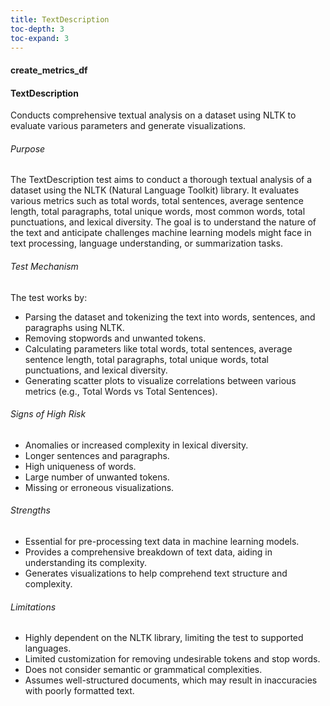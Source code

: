 ```yaml
---
title: TextDescription
toc-depth: 3
toc-expand: 3
---
```







#### create_metrics_df

 
#### TextDescription

Conducts comprehensive textual analysis on a dataset using NLTK to evaluate various parameters and generate
visualizations.

###### Purpose

The TextDescription test aims to conduct a thorough textual analysis of a dataset using the NLTK (Natural Language
Toolkit) library. It evaluates various metrics such as total words, total sentences, average sentence length, total
paragraphs, total unique words, most common words, total punctuations, and lexical diversity. The goal is to
understand the nature of the text and anticipate challenges machine learning models might face in text processing,
language understanding, or summarization tasks.

###### Test Mechanism

The test works by:

- Parsing the dataset and tokenizing the text into words, sentences, and paragraphs using NLTK.
- Removing stopwords and unwanted tokens.
- Calculating parameters like total words, total sentences, average sentence length, total paragraphs, total unique
words, total punctuations, and lexical diversity.
- Generating scatter plots to visualize correlations between various metrics (e.g., Total Words vs Total Sentences).

###### Signs of High Risk

- Anomalies or increased complexity in lexical diversity.
- Longer sentences and paragraphs.
- High uniqueness of words.
- Large number of unwanted tokens.
- Missing or erroneous visualizations.

###### Strengths

- Essential for pre-processing text data in machine learning models.
- Provides a comprehensive breakdown of text data, aiding in understanding its complexity.
- Generates visualizations to help comprehend text structure and complexity.

###### Limitations

- Highly dependent on the NLTK library, limiting the test to supported languages.
- Limited customization for removing undesirable tokens and stop words.
- Does not consider semantic or grammatical complexities.
- Assumes well-structured documents, which may result in inaccuracies with poorly formatted text.




 
